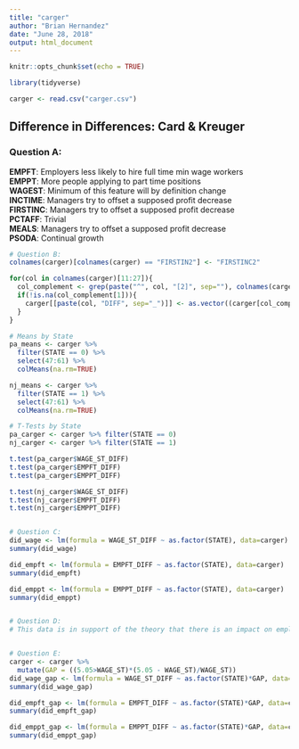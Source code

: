 ```yaml
---
title: "carger"
author: "Brian Hernandez"
date: "June 28, 2018"
output: html_document
---
```


```r

knitr::opts_chunk$set(echo = TRUE)

library(tidyverse)

carger <- read.csv("carger.csv")

```

## Difference in Differences: Card & Kreuger

### Question A:
**EMPFT**: Employers less likely to hire full time min wage workers  
**EMPPT**: More people applying to part time positions  
**WAGEST**: Minimum of this feature will by definition change  
**INCTIME**: Managers try to offset a supposed profit decrease  
**FIRSTINC**: Managers try to offset a supposed profit decrease  
**PCTAFF**: Trivial  
**MEALS**: Managers try to offset a supposed profit decrease  
**PSODA**: Continual growth  

```r

# Question B:
colnames(carger)[colnames(carger) == "FIRSTIN2"] <- "FIRSTINC2"

for(col in colnames(carger)[11:27]){
  col_complement <- grep(paste("^", col, "[2]", sep=""), colnames(carger))
  if(!is.na(col_complement[1])){
    carger[[paste(col, "DIFF", sep="_")]] <- as.vector((carger[col_complement] - carger[col])[,1])
  }
}

# Means by State
pa_means <- carger %>% 
  filter(STATE == 0) %>%
  select(47:61) %>%
  colMeans(na.rm=TRUE)

nj_means <- carger %>% 
  filter(STATE == 1) %>%
  select(47:61) %>%
  colMeans(na.rm=TRUE)

# T-Tests by State
pa_carger <- carger %>% filter(STATE == 0)
nj_carger <- carger %>% filter(STATE == 1)

t.test(pa_carger$WAGE_ST_DIFF)
t.test(pa_carger$EMPFT_DIFF) 
t.test(pa_carger$EMPPT_DIFF) 

t.test(nj_carger$WAGE_ST_DIFF)
t.test(nj_carger$EMPFT_DIFF) 
t.test(nj_carger$EMPPT_DIFF) 


# Question C:
did_wage <- lm(formula = WAGE_ST_DIFF ~ as.factor(STATE), data=carger)
summary(did_wage)

did_empft <- lm(formula = EMPFT_DIFF ~ as.factor(STATE), data=carger)
summary(did_empft)

did_emppt <- lm(formula = EMPPT_DIFF ~ as.factor(STATE), data=carger)
summary(did_emppt)


# Question D:
# This data is in support of the theory that there is an impact on employment when minimum wage is changed. However, this conclusion can only be made with the possibly improper assumption that pennsylvania and new jersey are similar enough for comparison and that they have "parallel trends"


# Question E:
carger <- carger %>%
  mutate(GAP = ((5.05>WAGE_ST)*(5.05 - WAGE_ST)/WAGE_ST))
did_wage_gap <- lm(formula = WAGE_ST_DIFF ~ as.factor(STATE)*GAP, data=carger)
summary(did_wage_gap)

did_empft_gap <- lm(formula = EMPFT_DIFF ~ as.factor(STATE)*GAP, data=carger)
summary(did_empft_gap)

did_emppt_gap <- lm(formula = EMPPT_DIFF ~ as.factor(STATE)*GAP, data=carger)
summary(did_emppt_gap)

```